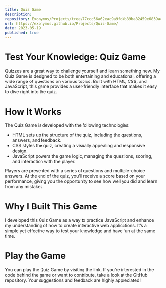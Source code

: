 ```yaml
---
title: Quiz Game
description: 
repository: Exonymos/Projects/tree/77ccc56a62eac9a9fd4b89ba82459e6839acd4d3/Quiz-Game
url: https://exonymos.github.io/Projects/Quiz-Game/
date: 2023-05-19
published: true
---
```



# Test Your Knowledge: Quiz Game
Quizzes are a great way to challenge yourself and learn something new. My Quiz Game is designed to be both entertaining and educational, offering a wide range of questions on various topics. Built with HTML, CSS, and JavaScript, this game provides a user-friendly interface that makes it easy to dive right into the quiz.

# How It Works
The Quiz Game is developed with the following technologies:

- HTML sets up the structure of the quiz, including the questions, answers, and feedback.
- CSS styles the quiz, creating a visually appealing and responsive design.
- JavaScript powers the game logic, managing the questions, scoring, and interaction with the player.

Players are presented with a series of questions and multiple-choice answers. At the end of the quiz, you'll receive a score based on your performance, giving you the opportunity to see how well you did and learn from any mistakes.

# Why I Built This Game
I developed this Quiz Game as a way to practice JavaScript and enhance my understanding of how to create interactive web applications. It’s a simple yet effective way to test your knowledge and have fun at the same time.

# Play the Game
You can play the Quiz Game by visiting the link. If you’re interested in the code behind the game or want to contribute, take a look at the GitHub repository. Your suggestions and feedback are highly appreciated!

